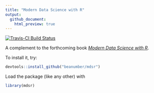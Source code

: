 ```yaml
---
title: "Modern Data Science with R"
output:
  github_document:
    html_preview: true
---
```


[![Travis-CI Build Status](https://travis-ci.org/beanumber/mdsr.svg?branch=master)](https://travis-ci.org/beanumber/mdsr)

A complement to the forthcoming book [*Modern Data Science with R*](https://www.crcpress.com/Modern-Data-Science-with-R/Baumer-Horton-Kaplan/9781498724487). 

To install it, try:

```r
devtools::install_github("beanumber/mdsr")
```

Load the package (like any other) with 

```r
library(mdsr)
```
